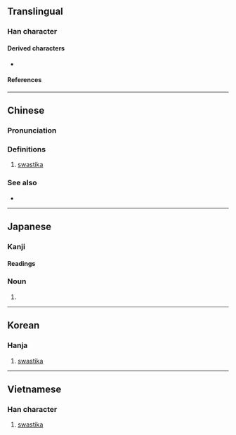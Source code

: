 {{also|卍|֍|֎}}
{{character info}}
{{character info|࿕}}
==Translingual==

===Han character===
{{Han char|rn=24|rad=十|as=04|sn=6|four=21127|canj=VX|ids=⿻𠃑⿲一丨一,⿻⿱⿰丨一⿰一丨十}}

====Derived characters====
* {{l|mul|[[𭅫]]}}

====References====
{{Han ref|kx=0156.221|hdz=10051.090|uh=5350}}

----

==Chinese==
{{zh-forms}}

===Pronunciation===
{{zh-pron
|m=wàn
|ma=y
|c=maan6
|w=3ve
|mc=
|oc=
|cat=n
}}

===Definitions===
{{zh-hanzi}}

# [[swastika]]

===See also===
* {{zh-l|卍}}

----

==Japanese==

===Kanji===
{{ja-kanji|grade=|rs=十04}}

====Readings====
{{ja-readings
|on=ばん, まん
|kun=まんじ
}}

===Noun===
{{ja-noun|まんじ}}

# {{alternative form of|ja|卍||t=swastika}}

----

==Korean==

===Hanja===
{{ko-hanja|만}}

# [[swastika]]

----

==Vietnamese==

===Han character===
{{vi-readings|reading=vạn|rs=十04}}

# [[swastika]]